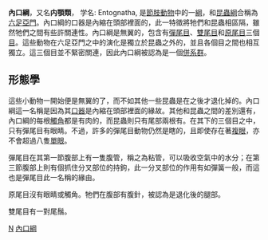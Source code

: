 {{Automatic Taxobox
| taxon = Entognatha
| image = Isotoma Habitus.jpg
| image_caption = 黑跳蟲
| authority = 
| subdivision_ranks = 目
| subdivision =
[[彈尾目|彈尾目]] Collembola <br />
[[雙尾目|雙尾目]] Diplura <br />
[[原尾目|原尾目]] Protura
}}

'''內口綱'''，又名'''内顎類'''， 学名: Entognatha, 是[[節肢動物|節肢動物]]中的一[[綱_(生物)|綱]]，和[[昆蟲綱|昆蟲綱]]合稱為[[六足亞門|六足亞門]]。內口綱的口器是內縮在頭部裡面的，此一特徵將牠們和昆蟲相區隔，雖然牠們之間有些許關連性。內口綱是無翼的，包含有[[彈尾目|彈尾目]]、[[雙尾目|雙尾目]]和[[原尾目|原尾目]]三個[[目_(生物)|目]]。這些動物在六足亞門之中的演化是獨立於昆蟲之外的，並且各個目之間也相互獨立。這三個目並不緊密關連，因此內口綱被認為是一個[[併系群|併系群]]。

== 形態學 ==
這些小動物一開始便是無翼的了，而不如其他一些昆蟲是在之後才退化掉的。內口綱這一名稱是因為其[[口器|口器]]是內縮在頭部裡面的緣故。其他和昆蟲之間的差別還有，內口綱的每根[[觸角|觸角]]都是有肉的，而昆蟲則只有尾部兩根有。在其下的三個目之中，只有彈尾目有眼睛。不過，許多的彈尾目動物仍然是瞎的，且即使存在著[[複眼|複眼]]，亦不會超過八隻[[單眼|單眼]]。

彈尾目在其第一節腹部上有一隻腹管，稱之為粘管，可以吸收空氣中的水分；在第三節腹部上則有個抓住分叉部位的持鉤，此一分叉部位的作用有如彈簧一般，而這也是彈尾目此一名稱的緣由。

原尾目沒有眼睛或觸角。牠們在腹部有腹針，被認為是退化後的腿部。

雙尾目有一對尾鬚。
{{節肢動物門}}
{{Taxonbar|from=Q623286}}

[[Category:節肢動物門|N]]
[[Category:內口綱|]]